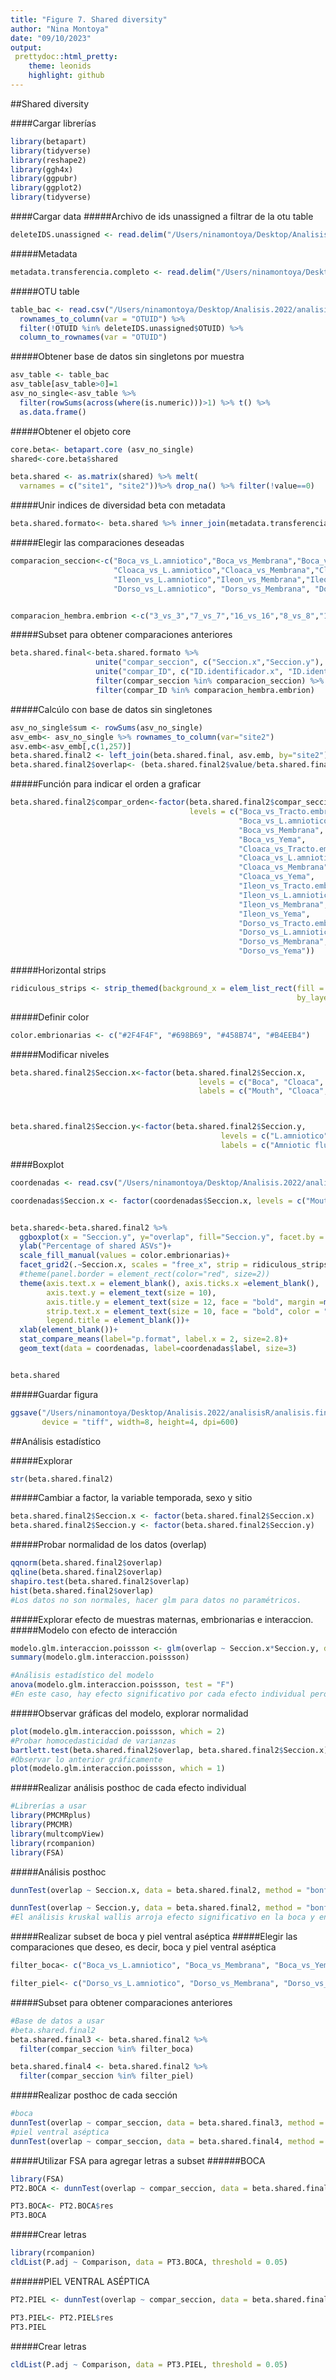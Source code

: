 ```yaml
---
title: "Figure 7. Shared diversity"
author: "Nina Montoya"
date: "09/10/2023"
output: 
 prettydoc::html_pretty:
    theme: leonids
    highlight: github
---
```


##Shared diversity

####Cargar librerías
```r
library(betapart)
library(tidyverse)
library(reshape2)
library(ggh4x)
library(ggpubr)
library(ggplot2)
library(tidyverse)
```

####Cargar data
#####Archivo de ids unassigned a filtrar de la otu table
```r
deleteIDS.unassigned <- read.delim("/Users/ninamontoya/Desktop/Analisis.2022/analisisR/analisis.final/listaASVs.p.filtrar.txt", check.names = F)
```

#####Metadata
```r
metadata.transferencia.completo <- read.delim("/Users/ninamontoya/Desktop/Analisis.2022/analisisR/analisis.final/mapa.capII.transferencia.completo.txt", check.names = FALSE) 
```

#####OTU table
```r
table_bac <- read.csv("/Users/ninamontoya/Desktop/Analisis.2022/analisisR/analisis.final/otutable.transferencia.completa.filterASVs.csv", row.names = 1, check.names = FALSE) %>%
  rownames_to_column(var = "OTUID") %>%
  filter(!OTUID %in% deleteIDS.unassigned$OTUID) %>% 
  column_to_rownames(var = "OTUID") 
```
#####Obtener base de datos sin singletons por muestra
```r
asv_table <- table_bac 
asv_table[asv_table>0]=1 
asv_no_single<-asv_table %>% 
  filter(rowSums(across(where(is.numeric)))>1) %>% t() %>%
  as.data.frame() 
```

#####Obtener el objeto core
```r
core.beta<- betapart.core (asv_no_single)
shared<-core.beta$shared

beta.shared <- as.matrix(shared) %>% melt(
  varnames = c("site1", "site2"))%>% drop_na() %>% filter(!value==0)
```

#####Unir indices de diversidad beta con metadata
```r
beta.shared.formato<- beta.shared %>% inner_join(metadata.transferencia.completo, by = c("site1"="OTUID")) %>% inner_join(metadata.transferencia.completo, by = c("site2"="OTUID")) 
```

#####Elegir las comparaciones deseadas
```r
comparacion_seccion<-c("Boca_vs_L.amniotico","Boca_vs_Membrana","Boca_vs_Yema","Boca_vs_Tracto.embrionario",
                       "Cloaca_vs_L.amniotico","Cloaca_vs_Membrana","Cloaca_vs_Yema","Cloaca_vs_Tracto.embrionario",
                       "Ileon_vs_L.amniotico","Ileon_vs_Membrana","Ileon_vs_Yema","Ileon_vs_Tracto.embrionario",
                       "Dorso_vs_L.amniotico", "Dorso_vs_Membrana", "Dorso_vs_Yema", "Dorso_vs_Tracto.embrionario")


comparacion_hembra.embrion <-c("3_vs_3","7_vs_7","16_vs_16","8_vs_8","12_vs_12") 
```

#####Subset para obtener comparaciones anteriores 
```r
beta.shared.final<-beta.shared.formato %>%
                   unite("compar_seccion", c("Seccion.x","Seccion.y"), sep="_vs_", remove=F) %>%
                   unite("compar_ID", c("ID.identificador.x", "ID.identificador.y"), sep="_vs_", remove=F) %>%
                   filter(compar_seccion %in% comparacion_seccion) %>%
                   filter(compar_ID %in% comparacion_hembra.embrion)
```

#####Calcúlo con base de datos sin singletones
```r
asv_no_single$sum <- rowSums(asv_no_single) 
asv_emb<- asv_no_single %>% rownames_to_column(var="site2")
asv.emb<-asv_emb[,c(1,257)]
beta.shared.final2 <- left_join(beta.shared.final, asv.emb, by="site2")
beta.shared.final2$overlap<- (beta.shared.final2$value/beta.shared.final2$sum)*100   
```

#####Función para indicar el orden a graficar 
```r
beta.shared.final2$compar_orden<-factor(beta.shared.final2$compar_seccion,
                                        levels = c("Boca_vs_Tracto.embrionario",
                                                   "Boca_vs_L.amniotico",
                                                   "Boca_vs_Membrana",
                                                   "Boca_vs_Yema",
                                                   "Cloaca_vs_Tracto.embrionario",
                                                   "Cloaca_vs_L.amniotico",
                                                   "Cloaca_vs_Membrana",
                                                   "Cloaca_vs_Yema",
                                                   "Ileon_vs_Tracto.embrionario",
                                                   "Ileon_vs_L.amniotico",
                                                   "Ileon_vs_Membrana",
                                                   "Ileon_vs_Yema",
                                                   "Dorso_vs_Tracto.embrionario",
                                                   "Dorso_vs_L.amniotico",
                                                   "Dorso_vs_Membrana",
                                                   "Dorso_vs_Yema"))
```

#####Horizontal strips
```r
ridiculous_strips <- strip_themed(background_x = elem_list_rect(fill = c("#5D478B", "#8B668B", "#CDB5CD"),
                                                                by_layer_x = TRUE))
```

#####Definir color
```r
color.embrionarias <- c("#2F4F4F", "#698B69", "#458B74", "#B4EEB4")
```

#####Modificar niveles
```r
beta.shared.final2$Seccion.x<-factor(beta.shared.final2$Seccion.x, 
                                          levels = c("Boca", "Cloaca", "Ileon", "Dorso"),
                                          labels = c("Mouth", "Cloaca", "Small intestine", "Aseptic ventral skin"))



beta.shared.final2$Seccion.y<-factor(beta.shared.final2$Seccion.y, 
                                               levels = c("L.amniotico", "Tracto.embrionario", "Membrana", "Yema"),
                                               labels = c("Amniotic fluid", "Embryonic tract", "Membrane", "Yolk"))
```

####Boxplot
```r
coordenadas <- read.csv("/Users/ninamontoya/Desktop/Analisis.2022/analisisR/analisis.final/coordenadas.csv", check.names = FALSE)

coordenadas$Seccion.x <- factor(coordenadas$Seccion.x, levels = c("Mouth","Cloaca","Small intestine","Aseptic ventral skin"))


beta.shared<-beta.shared.final2 %>% 
  ggboxplot(x = "Seccion.y", y="overlap", fill="Seccion.y", facet.by = "Seccion.x")+
  ylab("Percentage of shared ASVs")+
  scale_fill_manual(values = color.embrionarias)+
  facet_grid2(.~Seccion.x, scales = "free_x", strip = ridiculous_strips) + 
  #theme(panel.border = element_rect(color="red", size=2))
  theme(axis.text.x = element_blank(), axis.ticks.x =element_blank(),
        axis.text.y = element_text(size = 10),
        axis.title.y = element_text(size = 12, face = "bold", margin =margin(t=0, r=0.5, b=0, l=0, "cm")),
        strip.text.x = element_text(size = 10, face = "bold", color = "white"),
        legend.title = element_blank())+
  xlab(element_blank())+
  stat_compare_means(label="p.format", label.x = 2, size=2.8)+
  geom_text(data = coordenadas, label=coordenadas$label, size=3)


beta.shared
```

#####Guardar figura 
```r
ggsave("/Users/ninamontoya/Desktop/Analisis.2022/analisisR/analisis.final/boxplot.shared.ASvs.tiff",
       device = "tiff", width=8, height=4, dpi=600)
```

##Análisis estadístico

#####Explorar
```r
str(beta.shared.final2)
```

#####Cambiar a factor, la variable temporada, sexo y sitio
```r
beta.shared.final2$Seccion.x <- factor(beta.shared.final2$Seccion.x)
beta.shared.final2$Seccion.y <- factor(beta.shared.final2$Seccion.y)
```

#####Probar normalidad de los datos (overlap)
```r
qqnorm(beta.shared.final2$overlap)
qqline(beta.shared.final2$overlap)
shapiro.test(beta.shared.final2$overlap)
hist(beta.shared.final2$overlap)
#Los datos no son normales, hacer glm para datos no paramétricos.
```

#####Explorar efecto de muestras maternas, embrionarias e interaccion. 
#####Modelo con efecto de interacción
```r
modelo.glm.interaccion.poissson <- glm(overlap ~ Seccion.x*Seccion.y, data = beta.shared.final2, family = poisson())
summary(modelo.glm.interaccion.poissson)

#Análisis estadístico del modelo
anova(modelo.glm.interaccion.poissson, test = "F")
#En este caso, hay efecto significativo por cada efecto individual pero no hay efecto de interacción
```

#####Observar gráficas del modelo, explorar normalidad
```r
plot(modelo.glm.interaccion.poissson, which = 2)
#Probar homocedasticidad de varianzas
bartlett.test(beta.shared.final2$overlap, beta.shared.final2$Seccion.x)
#Observar lo anterior gráficamente
plot(modelo.glm.interaccion.poissson, which = 1)
```

#####Realizar análisis posthoc de cada efecto individual 
```r
#Librerías a usar 
library(PMCMRplus)
library(PMCMR)
library(multcompView)
library(rcompanion)
library(FSA)
```

#####Análisis posthoc
```r
dunnTest(overlap ~ Seccion.x, data = beta.shared.final2, method = "bonferroni")

dunnTest(overlap ~ Seccion.y, data = beta.shared.final2, method = "bonferroni")
#El análisis kruskal wallis arroja efecto significativo en la boca y en la piel ventral aséptica 
```

#####Realizar subset de boca y piel ventral aséptica
#####Elegir las comparaciones que deseo, es decir, boca y piel ventral aséptica
```r
filter_boca<- c("Boca_vs_L.amniotico", "Boca_vs_Membrana", "Boca_vs_Yema", "Boca_vs_Tracto.embrionario")

filter_piel<- c("Dorso_vs_L.amniotico", "Dorso_vs_Membrana", "Dorso_vs_Yema", "Dorso_vs_Tracto.embrionario")
```

#####Subset para obtener comparaciones anteriores 
```r
#Base de datos a usar
#beta.shared.final2
beta.shared.final3 <- beta.shared.final2 %>% 
  filter(compar_seccion %in% filter_boca)

beta.shared.final4 <- beta.shared.final2 %>% 
  filter(compar_seccion %in% filter_piel)
```

#####Realizar posthoc de cada sección
```r
#boca
dunnTest(overlap ~ compar_seccion, data = beta.shared.final3, method = "bonferroni")
#piel ventral aséptica
dunnTest(overlap ~ compar_seccion, data = beta.shared.final4, method = "bonferroni")
```

#####Utilizar FSA para agregar letras a subset
######BOCA
```r
library(FSA)
PT2.BOCA <- dunnTest(overlap ~ compar_seccion, data = beta.shared.final3, method = "bonferroni")

PT3.BOCA<- PT2.BOCA$res
PT3.BOCA
```

#####Crear letras
```r
library(rcompanion)
cldList(P.adj ~ Comparison, data = PT3.BOCA, threshold = 0.05)
```


######PIEL VENTRAL ASÉPTICA
```r
PT2.PIEL <- dunnTest(overlap ~ compar_seccion, data = beta.shared.final4, method = "bonferroni")

PT3.PIEL<- PT2.PIEL$res
PT3.PIEL
```

#####Crear letras
```r
cldList(P.adj ~ Comparison, data = PT3.PIEL, threshold = 0.05)
```





